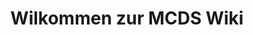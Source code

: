 ---
title: Wilkommen zur MCDS Wiki
description: Sie können hier Dokumentationen und Anleitungen für meine Bibliotheken und andere Dinge erhalten.
template: splash
hero:
  tagline: Sie können hier Dokumentationen und Anleitungen für meine Bibliotheken und andere Dinge erhalten.
  actions:
    - text: Dokumentationen
      link: docs
      icon: right-arrow
    - text: Anleitungen
      link: guides
      icon: right-arrow
---